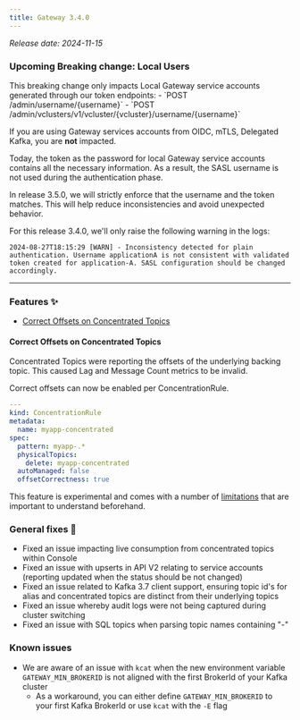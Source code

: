 ```yaml
---
title: Gateway 3.4.0
---
```


*Release date: 2024-11-15*

### Upcoming Breaking change: Local Users

<Info>
This breaking change only impacts Local Gateway service accounts generated through our token endpoints:
- `POST /admin/username/{username}`
- `POST /admin/vclusters/v1/vcluster/{vcluster}/username/{username}`

If you are using Gateway services accounts from OIDC, mTLS, Delegated Kafka, you are **not** impacted.
</Info>

Today, the token as the password for local Gateway service accounts contains all the necessary information. As a result, the SASL username is not used during the authentication phase.  

In release 3.5.0, we will strictly enforce that the username and the token matches. This will help reduce inconsistencies and avoid unexpected behavior.

For this release 3.4.0, we'll only raise the following warning in the logs:  
````
2024-08-27T18:15:29 [WARN] - Inconsistency detected for plain authentication. Username applicationA is not consistent with validated token created for application-A. SASL configuration should be changed accordingly.
````

***

### Features ✨

- [Correct Offsets on Concentrated Topics](#correct-offsets-on-concentrated-topics)

#### Correct Offsets on Concentrated Topics

Concentrated Topics were reporting the offsets of the underlying backing topic. This caused Lag and Message Count metrics to be invalid.

Correct offsets can now be enabled per ConcentrationRule.
````yaml
---
kind: ConcentrationRule
metadata:
  name: myapp-concentrated
spec:
  pattern: myapp-.*
  physicalTopics:
    delete: myapp-concentrated
  autoManaged: false
  offsetCorrectness: true
````

This feature is experimental and comes with a number of [limitations](/gateway/concepts/logical-topics/concentrated-topics#message-count--lag-offset-incorrectness) that are important to understand beforehand.


### General fixes 🔨

- Fixed an issue impacting live consumption from concentrated topics within Console
- Fixed an issue with upserts in API V2 relating to service accounts (reporting updated when the status should be not changed)
- Fixed an issue related to Kafka 3.7 client support, ensuring topic id's for alias and concentrated topics are distinct from their underlying topics
- Fixed an issue whereby audit logs were not being captured during cluster switching
- Fixed an issue with SQL topics when parsing topic names containing "-"


### Known issues
- We are aware of an issue with `kcat` when the new environment variable `GATEWAY_MIN_BROKERID` is not aligned with the first BrokerId of your Kafka cluster
  - As a workaround, you can either define `GATEWAY_MIN_BROKERID` to your first Kafka BrokerId or use `kcat` with the `-E` flag
